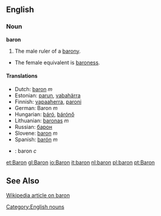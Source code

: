 ==English==

=== Noun ===

'''baron'''

#The male ruler of a [[barony]].
*The female equivalent is [[baroness]].

====Translations====
*Dutch: [[baron]] ''m''
*Estonian: [[parun]], [[vabahärra]]
*Finnish: [[vapaaherra]], [[paroni]]
*German: Baron ''m''
*Hungarian: [[báró]], [[bárónő]]
*Lithuanian: [[baronas]] ''m''
*Russian: [[барон]]
*Slovene: [[baron]] ''m''
*Spanish: [[barón]] ''m''
*{{sv}}: baron ''c''

[[et:Baron]]
[[gl:Baron]]
[[io:Baron]]
[[it:baron]]
[[nl:baron]]
[[pl:baron]]
[[pt:Baron]]

== See Also ==

[[w:baron|Wikipedia article on baron]]

[[Category:English nouns]]